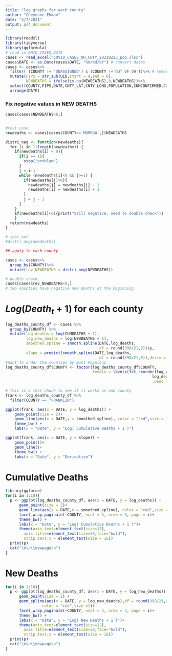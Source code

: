 ```yaml
---
title: "log graphs for each county"
author: "Cheyenne Ehman"
date: "4/7/2021"
output: pdf_document
---
```


```r
library(readxl)
library(tidyverse)
library(ggformula)
# read in OHIO_CASES_DATA
cases <- read_excel("COVID_CASES_OH_CNTY_20210223_pop.xlsx")
cases$DATE <- as.Date(cases$DATE, "%m/%d/%Y") # convert dates
cases <- cases%>%
  filter( (COUNTY != 'UNASSIGNED') & (COUNTY !='OUT OF OH'))%>% # remove UNASSIGNED and OUT OF OH data
  mutate(FIPS = str_sub(UID,start = 4,end = 8),
         NEWDEATHS = ifelse(is.na(NEWDEATHS),0,NEWDEATHS))%>%
  select(COUNTY,FIPS,DATE,CNTY_LAT,CNTY_LONG,POPULATION,CUMCONFIRMED,CUMDEATHS,NEWDEATHS,NEWCONFIRMED) %>%
  arrange(DATE)
```

### Fix negative values in NEW DEATHS

```r
cases[cases$NEWDEATHS<0,]


#test case
newdeaths <- cases[cases$COUNTY=='MORROW',]$NEWDEATHS

distri_neg <- function(newdeaths){
  for (i in 1:length(newdeaths)) {
    if(newdeaths[i] < 0){
      if(i == 1){
        stop("problem")
      }
      j = i-1
      while (newdeaths[i]<0 && j>=1) {
        if(newdeaths[j]>0){
          newdeaths[j] = newdeaths[j] - 1
          newdeaths[i] = newdeaths[i] + 1
        }
        j = j - 1
      }
    }
    if(newdeaths[i]<0){print("Still negative, need to double check")}
    }
  return(newdeaths)
}

# test out
#distri_neg(newdeaths)

## apply to each county

cases <- cases%>%
  group_by(COUNTY)%>%
  mutate(rev_NEWDEATHS = distri_neg(NEWDEATHS))

# double check
cases[cases$rev_NEWDEATHS<0,]
# two counties have negative new deaths at the beginning

```


# $Log(Death_t + 1)$ for each county

```r
log_deaths_county_df <- cases %>%
  group_by(COUNTY) %>%
  mutate(log_deaths = log(CUMDEATHS + 1),
         log_new_deaths = log(NEWDEATHS + 1),
         smoothed.spline = smooth.spline(DATE,log_deaths,
                                         df = round(398/21,0))$y,
         slope = predict(smooth.spline(DATE,log_deaths,
                                         df = round(398/21,0)),deriv = 1)$y)
#Want to order the counties by most Populous
log_deaths_county_df$COUNTY <- factor(log_deaths_county_df$COUNTY,
                                      levels = levels(fct_reorder(log_deaths_county_df$COUNTY,
                                                                log_deaths_county_df$POPULATION,max,
                                                                .desc = TRUE)))
```

```r
# This is a test chunk to see if it works on one county
frank <- log_deaths_county_df %>%
  filter(COUNTY == "FRANKLIN") 

ggplot(frank, aes(x = DATE, y = log_deaths)) + 
    geom_point(size = 2)+ 
    geom_line(aes(x = DATE,y = smoothed.spline), color = "red",size = 1)+ 
    theme_bw() + 
    labs(x = "Date", y = "Log( Cumulative Deaths + 1 )")

ggplot(frank, aes(x = DATE, y = slope)) + 
    geom_point()+ 
    geom_line()+ 
    theme_bw() + 
    labs(x = "Date", y = "Derivative")
```


# Cumulative Deaths

```r
library(ggforce)
for(i in 1:10){
  p <- ggplot(log_deaths_county_df, aes(x = DATE, y = log_deaths)) + 
      geom_point(size = 2)+ 
      geom_line(aes(x = DATE,y = smoothed.spline), color = "red",size = 1)+ 
      facet_wrap_paginate(~COUNTY, ncol = 3, nrow = 3, page = i)+ 
      theme_bw() + 
      labs(x = "Date", y = "Log( Cumulative Deaths + 1 )")+
      theme(axis.text=element_text(size=12),
        axis.title=element_text(size=20,face="bold"),
        strip.text.x = element_text(size = 16))
  print(p)
  cat("\n\n\\newpage\n")
}
```

# New Deaths

```r
for(i in 1:10){
  p <- ggplot(log_deaths_county_df, aes(x = DATE, y = log_new_deaths)) +
      geom_point(size = 2) +
      geom_spline(aes(x = DATE, y = log_new_deaths),df = round(398/21,0),
                color = "red",size =1)+
      facet_wrap_paginate(~COUNTY, ncol = 3, nrow = 3, page = i)+
      theme_bw() +
      labs(x = "Date", y = "Log( New Deaths + 1 )")+
      theme(axis.text=element_text(size=12),
        axis.title=element_text(size=20,face="bold"),
        strip.text.x = element_text(size = 16))
  print(p)
  cat("\n\n\\newpage\n")
}
```
